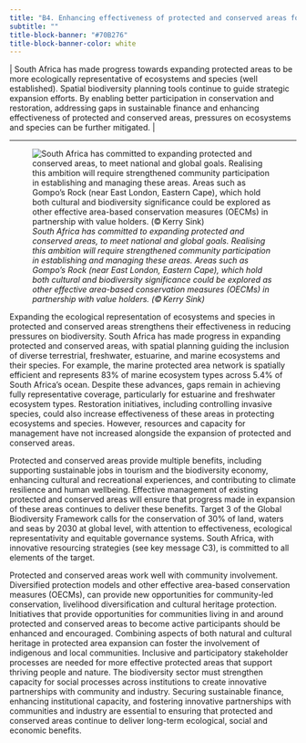 ```yaml
---
title: "B4. Enhancing effectiveness of protected and conserved areas for mitigating pressures on biodiversity will build on progress in representing ecosystems and species"
subtitle: ""
title-block-banner: "#70B276"
title-block-banner-color: white
---
```


\| South Africa has made progress towards expanding protected areas to be more ecologically representative of ecosystems and species (well established). Spatial biodiversity planning tools continue to guide strategic expansion efforts. By enabling better participation in conservation and restoration, addressing gaps in sustainable finance and enhancing effectiveness of protected and conserved areas, pressures on ecosystems and species can be further mitigated. \| 

------------------------------------------------------------------------

![*South Africa has committed to expanding protected and conserved areas, to meet national and global goals. Realising this ambition will require strengthened community participation in establishing and managing these areas. Areas such as Gompo’s Rock (near East London, Eastern Cape), which hold both cultural and biodiversity significance could be explored as other effective area-based conservation measures (OECMs) in partnership with value holders. (© Kerry Sink)*](imgs/30.%20Pg34_KMB4_Gompos%20Rock_Kerry%20Sink.png)

Expanding the ecological representation of ecosystems and species in protected and conserved areas strengthens their effectiveness in reducing pressures on biodiversity. South Africa has made progress in expanding protected and conserved areas, with spatial planning guiding the inclusion of diverse terrestrial, freshwater, estuarine, and marine ecosystems and their species. For example, the marine protected area network is spatially efficient and represents 83% of marine ecosystem types across 5.4% of South Africa’s ocean. Despite these advances, gaps remain in achieving fully representative coverage, particularly for estuarine and freshwater ecosystem types. Restoration initiatives, including controlling invasive species, could also increase effectiveness of these areas in protecting ecosystems and species. However, resources and capacity for management have not increased alongside the expansion of protected and conserved areas. 

Protected and conserved areas provide multiple benefits, including supporting sustainable jobs in tourism and the biodiversity economy, enhancing cultural and recreational experiences, and contributing to climate resilience and human wellbeing. Effective management of existing protected and conserved areas will ensure that progress made in expansion of these areas continues to deliver these benefits. Target 3 of the Global Biodiversity Framework calls for the conservation of 30% of land, waters and seas by 2030 at global level, with attention to effectiveness, ecological representativity and equitable governance systems. South Africa, with innovative resourcing strategies (see key message C3), is committed to all elements of the target. 

Protected and conserved areas work well with community involvement. Diversified protection models and other effective area-based conservation measures (OECMs), can provide new opportunities for community-led conservation, livelihood diversification and cultural heritage protection. Initiatives that provide opportunities for communities living in and around protected and conserved areas to become active participants should be enhanced and encouraged. Combining aspects of both natural and cultural heritage in protected area expansion can foster the involvement of indigenous and local communities. Inclusive and participatory stakeholder processes are needed for more effective protected areas that support thriving people and nature. The biodiversity sector must strengthen capacity for social processes across institutions to create innovative partnerships with community and industry. Securing sustainable finance, enhancing institutional capacity, and fostering innovative partnerships with communities and industry are essential to ensuring that protected and conserved areas continue to deliver long-term ecological, social and economic benefits. 

